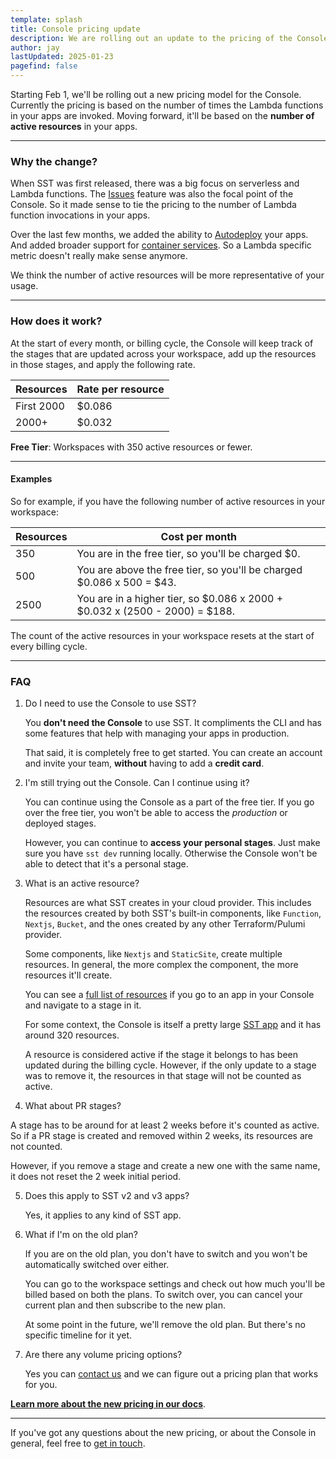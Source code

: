 ```yaml
---
template: splash
title: Console pricing update
description: We are rolling out an update to the pricing of the Console.
author: jay
lastUpdated: 2025-01-23
pagefind: false
---
```


Starting Feb 1, we'll be rolling out a new pricing model for the Console. Currently the pricing is based on the number of times the Lambda functions in your apps are invoked. Moving forward, it'll be based on the **number of active resources** in your apps.

---

### Why the change?

When SST was first released, there was a big focus on serverless and Lambda functions. The [Issues](/docs/console#issues) feature was also the focal point of the Console. So it made sense to tie the pricing to the number of Lambda function invocations in your apps.

Over the last few months, we added the ability to [Autodeploy](/docs/console#autodeploy) your apps. And added broader support for [container services](/blog/container-support). So a Lambda specific metric doesn't really make sense anymore.

We think the number of active resources will be more representative of your usage.

---

### How does it work?

At the start of every month, or billing cycle, the Console will keep track of the stages that are updated across your workspace, add up the resources in those stages, and apply the following rate.

| Resources | Rate per resource |
|-----------|-----------|
| First 2000   | $0.086 |
| 2000+        | $0.032 |

**Free Tier**: Workspaces with 350 active resources or fewer.

---

#### Examples

So for example, if you have the following number of active resources in your workspace:

| Resources | Cost per month |
|----------|------|
| 350 | You are in the free tier, so you'll be charged $0. |
| 500 | You are above the free tier, so you'll be charged $0.086 x 500 = $43. |
| 2500 | You are in a higher tier, so $0.086 x 2000 + $0.032 x (2500 - 2000) = $188. |

The count of the active resources in your workspace resets at the start of every billing cycle.

---

### FAQ

1. Do I need to use the Console to use SST?

   You **don't need the Console** to use SST. It compliments the CLI and has some features that help with managing your apps in production.
 
   That said, it is completely free to get started. You can create an account and invite your team, **without** having to add a **credit card**.

2. I'm still trying out the Console. Can I continue using it?

   You can continue using the Console as a part of the free tier. If you go over the free tier, you won't be able to access the _production_ or deployed stages.
   
   However, you can continue to **access your personal stages**. Just make sure you have `sst dev` running locally. Otherwise the Console won't be able to detect that it's a personal stage.
    

3. What is an active resource?

   Resources are what SST creates in your cloud provider. This includes the resources created by both SST's built-in components, like `Function`, `Nextjs`, `Bucket`, and the ones created by any other Terraform/Pulumi provider.

   Some components, like `Nextjs` and `StaticSite`, create multiple resources. In general, the more complex the component, the more resources it'll create.
   
   You can see a [full list of resources](/docs/console#resources) if you go to an app in your Console and navigate to a stage in it.
   
   For some context, the Console is itself a pretty large [SST app](https://github.com/sst/console) and it has around 320 resources.
   
   A resource is considered active if the stage it belongs to has been updated during the billing cycle. However, if the only update to a stage was to remove it, the resources in that stage will not be counted as active.

4. What about PR stages?

  A stage has to be around for at least 2 weeks before it's counted as active. So if a PR stage is created and removed within 2 weeks, its resources are not counted.

  However, if you remove a stage and create a new one with the same name, it does not reset the 2 week initial period.


5. Does this apply to SST v2 and v3 apps?

   Yes, it applies to any kind of SST app.

6. What if I'm on the old plan?

   If you are on the old plan, you don't have to switch and you won't be automatically switched over either.

   You can go to the workspace settings and check out how much you'll be billed based on both the plans. To switch over, you can cancel your current plan and then subscribe to the new plan.

   At some point in the future, we'll remove the old plan. But there's no specific timeline for it yet.

7. Are there any volume pricing options?
   
   Yes you can [contact us][contact-us] and we can figure out a pricing plan that works for you.

[**Learn more about the new pricing in our docs**](/docs/console#pricing).

---

 If you've got any questions about the new pricing, or about the Console in general, feel free to [get in touch][contact-us].


[contact-us]: mailto:hello@sst.dev
